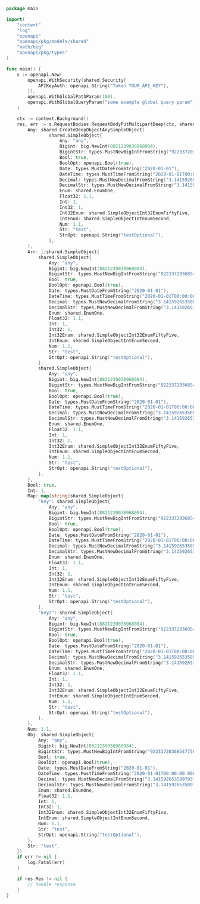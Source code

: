 ```go showLineNumbers copy filename="Request Body Put Multipart Deep usage example"
package main

import(
	"context"
	"log"
	"openapi"
	"openapi/pkg/models/shared"
	"math/big"
	"openapi/pkg/types"
)

func main() {
    s := openapi.New(
        openapi.WithSecurity(shared.Security{
            APIKeyAuth: openapi.String("Token YOUR_API_KEY"),
        }),
        openapi.WithGlobalPathParam(100),
        openapi.WithGlobalQueryParam("some example global query param"),
    )

    ctx := context.Background()
    res, err := s.RequestBodies.RequestBodyPutMultipartDeep(ctx, shared.DeepObject{
        Any: shared.CreateDeepObjectAnySimpleObject(
                shared.SimpleObject{
                    Any: "any",
                    Bigint: big.NewInt(8821239038968084),
                    BigintStr: types.MustNewBigIntFromString("9223372036854775808"),
                    Bool: true,
                    BoolOpt: openapi.Bool(true),
                    Date: types.MustDateFromString("2020-01-01"),
                    DateTime: types.MustTimeFromString("2020-01-01T00:00:00.000000001Z"),
                    Decimal: types.MustNewDecimalFromString("3.141592653589793"),
                    DecimalStr: types.MustNewDecimalFromString("3.14159265358979344719667586"),
                    Enum: shared.EnumOne,
                    Float32: 1.1,
                    Int: 1,
                    Int32: 1,
                    Int32Enum: shared.SimpleObjectInt32EnumFiftyFive,
                    IntEnum: shared.SimpleObjectIntEnumSecond,
                    Num: 1.1,
                    Str: "test",
                    StrOpt: openapi.String("testOptional"),
                },
        ),
        Arr: []shared.SimpleObject{
            shared.SimpleObject{
                Any: "any",
                Bigint: big.NewInt(8821239038968084),
                BigintStr: types.MustNewBigIntFromString("9223372036854775808"),
                Bool: true,
                BoolOpt: openapi.Bool(true),
                Date: types.MustDateFromString("2020-01-01"),
                DateTime: types.MustTimeFromString("2020-01-01T00:00:00.000000001Z"),
                Decimal: types.MustNewDecimalFromString("3.141592653589793"),
                DecimalStr: types.MustNewDecimalFromString("3.14159265358979344719667586"),
                Enum: shared.EnumOne,
                Float32: 1.1,
                Int: 1,
                Int32: 1,
                Int32Enum: shared.SimpleObjectInt32EnumFiftyFive,
                IntEnum: shared.SimpleObjectIntEnumSecond,
                Num: 1.1,
                Str: "test",
                StrOpt: openapi.String("testOptional"),
            },
            shared.SimpleObject{
                Any: "any",
                Bigint: big.NewInt(8821239038968084),
                BigintStr: types.MustNewBigIntFromString("9223372036854775808"),
                Bool: true,
                BoolOpt: openapi.Bool(true),
                Date: types.MustDateFromString("2020-01-01"),
                DateTime: types.MustTimeFromString("2020-01-01T00:00:00.000000001Z"),
                Decimal: types.MustNewDecimalFromString("3.141592653589793"),
                DecimalStr: types.MustNewDecimalFromString("3.14159265358979344719667586"),
                Enum: shared.EnumOne,
                Float32: 1.1,
                Int: 1,
                Int32: 1,
                Int32Enum: shared.SimpleObjectInt32EnumFiftyFive,
                IntEnum: shared.SimpleObjectIntEnumSecond,
                Num: 1.1,
                Str: "test",
                StrOpt: openapi.String("testOptional"),
            },
        },
        Bool: true,
        Int: 1,
        Map: map[string]shared.SimpleObject{
            "key": shared.SimpleObject{
                Any: "any",
                Bigint: big.NewInt(8821239038968084),
                BigintStr: types.MustNewBigIntFromString("9223372036854775808"),
                Bool: true,
                BoolOpt: openapi.Bool(true),
                Date: types.MustDateFromString("2020-01-01"),
                DateTime: types.MustTimeFromString("2020-01-01T00:00:00.000000001Z"),
                Decimal: types.MustNewDecimalFromString("3.141592653589793"),
                DecimalStr: types.MustNewDecimalFromString("3.14159265358979344719667586"),
                Enum: shared.EnumOne,
                Float32: 1.1,
                Int: 1,
                Int32: 1,
                Int32Enum: shared.SimpleObjectInt32EnumFiftyFive,
                IntEnum: shared.SimpleObjectIntEnumSecond,
                Num: 1.1,
                Str: "test",
                StrOpt: openapi.String("testOptional"),
            },
            "key2": shared.SimpleObject{
                Any: "any",
                Bigint: big.NewInt(8821239038968084),
                BigintStr: types.MustNewBigIntFromString("9223372036854775808"),
                Bool: true,
                BoolOpt: openapi.Bool(true),
                Date: types.MustDateFromString("2020-01-01"),
                DateTime: types.MustTimeFromString("2020-01-01T00:00:00.000000001Z"),
                Decimal: types.MustNewDecimalFromString("3.141592653589793"),
                DecimalStr: types.MustNewDecimalFromString("3.14159265358979344719667586"),
                Enum: shared.EnumOne,
                Float32: 1.1,
                Int: 1,
                Int32: 1,
                Int32Enum: shared.SimpleObjectInt32EnumFiftyFive,
                IntEnum: shared.SimpleObjectIntEnumSecond,
                Num: 1.1,
                Str: "test",
                StrOpt: openapi.String("testOptional"),
            },
        },
        Num: 1.1,
        Obj: shared.SimpleObject{
            Any: "any",
            Bigint: big.NewInt(8821239038968084),
            BigintStr: types.MustNewBigIntFromString("9223372036854775808"),
            Bool: true,
            BoolOpt: openapi.Bool(true),
            Date: types.MustDateFromString("2020-01-01"),
            DateTime: types.MustTimeFromString("2020-01-01T00:00:00.000000001Z"),
            Decimal: types.MustNewDecimalFromString("3.141592653589793"),
            DecimalStr: types.MustNewDecimalFromString("3.14159265358979344719667586"),
            Enum: shared.EnumOne,
            Float32: 1.1,
            Int: 1,
            Int32: 1,
            Int32Enum: shared.SimpleObjectInt32EnumFiftyFive,
            IntEnum: shared.SimpleObjectIntEnumSecond,
            Num: 1.1,
            Str: "test",
            StrOpt: openapi.String("testOptional"),
        },
        Str: "test",
    })
    if err != nil {
        log.Fatal(err)
    }

    if res.Res != nil {
        // handle response
    }
}
```

